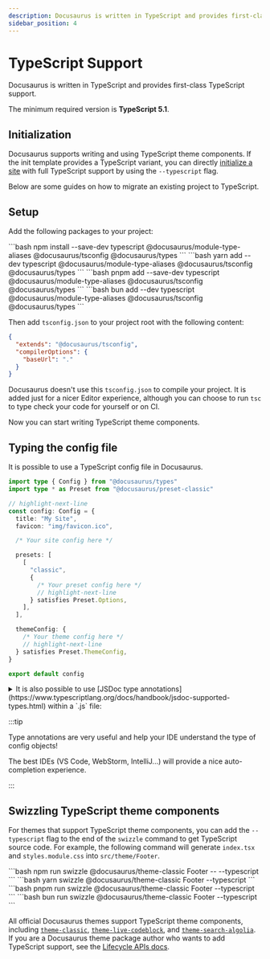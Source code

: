 ```yaml
---
description: Docusaurus is written in TypeScript and provides first-class TypeScript support.
sidebar_position: 4
---
```



# TypeScript Support

Docusaurus is written in TypeScript and provides first-class TypeScript support.

The minimum required version is **TypeScript 5.1**.

## Initialization

Docusaurus supports writing and using TypeScript theme components. If the init template provides a TypeScript variant, you can directly [initialize a site](./installation.mdx#scaffold-project-website) with full TypeScript support by using the `--typescript` flag.

Below are some guides on how to migrate an existing project to TypeScript.

## Setup

Add the following packages to your project:

<Tabs groupId="package-installation">
  <TabItem value="npm" label="npm">
    ```bash
    npm install --save-dev typescript @docusaurus/module-type-aliases @docusaurus/tsconfig @docusaurus/types
    ```
  </TabItem>
  <TabItem value="yarn" label="Yarn">
    ```bash
    yarn add --dev typescript @docusaurus/module-type-aliases @docusaurus/tsconfig @docusaurus/types
    ```
  </TabItem>
  <TabItem value="pnpm" label="pnpm">
    ```bash
    pnpm add --save-dev typescript @docusaurus/module-type-aliases @docusaurus/tsconfig @docusaurus/types
    ```
  </TabItem>
  <TabItem value="bun" label="Bun">
    ```bash
    bun add --dev typescript @docusaurus/module-type-aliases @docusaurus/tsconfig @docusaurus/types
    ```
  </TabItem>

</Tabs>

Then add `tsconfig.json` to your project root with the following content:

```json title="tsconfig.json"
{
  "extends": "@docusaurus/tsconfig",
  "compilerOptions": {
    "baseUrl": "."
  }
}
```

Docusaurus doesn't use this `tsconfig.json` to compile your project. It is added just for a nicer Editor experience, although you can choose to run `tsc` to type check your code for yourself or on CI.

Now you can start writing TypeScript theme components.

## Typing the config file

It is possible to use a TypeScript config file in Docusaurus.

```ts title="docusaurus.config.ts"
import type { Config } from "@docusaurus/types"
import type * as Preset from "@docusaurus/preset-classic"

// highlight-next-line
const config: Config = {
  title: "My Site",
  favicon: "img/favicon.ico",

  /* Your site config here */

  presets: [
    [
      "classic",
      {
        /* Your preset config here */
        // highlight-next-line
      } satisfies Preset.Options,
    ],
  ],

  themeConfig: {
    /* Your theme config here */
    // highlight-next-line
  } satisfies Preset.ThemeConfig,
}

export default config
```

<details>
  <summary>It is also possible to use [JSDoc type annotations](https://www.typescriptlang.org/docs/handbook/jsdoc-supported-types.html) within a `.js` file:</summary>

By default, the Docusaurus TypeScript config does not type-check JavaScript files.

The `// @ts-check` comment ensures the config file is properly type-checked when running `npx tsc`.

```js title="docusaurus.config.js"
// highlight-next-line
// @ts-check

// highlight-next-line
/** @type {import('@docusaurus/types').Config} */
const config = {
  tagline: "Dinosaurs are cool",
  favicon: "img/favicon.ico",

  /* Your site config here */

  presets: [
    [
      "@docusaurus/preset-classic",
      // highlight-next-line
      /** @type {import('@docusaurus/preset-classic').Options} */
      (
        {
          /* Your preset config here */
        }
      ),
    ],
  ],
  themeConfig:
    // highlight-next-line
    /** @type {import('@docusaurus/preset-classic').ThemeConfig} */
    (
      {
        /* Your theme config here */
      }
    ),
}

export default config
```

</details>

:::tip

Type annotations are very useful and help your IDE understand the type of config objects!

The best IDEs (VS Code, WebStorm, IntelliJ...) will provide a nice auto-completion experience.

:::

## Swizzling TypeScript theme components

For themes that support TypeScript theme components, you can add the `--typescript` flag to the end of the `swizzle` command to get TypeScript source code. For example, the following command will generate `index.tsx` and `styles.module.css` into `src/theme/Footer`.

<Tabs groupId="package-installation">
  <TabItem value="npm" label="npm">
    ```bash
    npm run swizzle @docusaurus/theme-classic Footer -- --typescript
    ```
  </TabItem>
  <TabItem value="yarn" label="Yarn">
    ```bash
    yarn swizzle @docusaurus/theme-classic Footer --typescript
    ```
  </TabItem>
  <TabItem value="pnpm" label="pnpm">
    ```bash
    pnpm run swizzle @docusaurus/theme-classic Footer --typescript
    ```
  </TabItem>
  <TabItem value="bun" label="Bun">
    ```bash
    bun run swizzle @docusaurus/theme-classic Footer --typescript
    ```
  </TabItem>

</Tabs>

All official Docusaurus themes support TypeScript theme components, including [`theme-classic`](./api/themes/theme-classic.mdx), [`theme-live-codeblock`](./api/themes/theme-live-codeblock.mdx), and [`theme-search-algolia`](./api/themes/theme-search-algolia.mdx). If you are a Docusaurus theme package author who wants to add TypeScript support, see the [Lifecycle APIs docs](./api/plugin-methods/extend-infrastructure.mdx#getTypeScriptThemePath).
